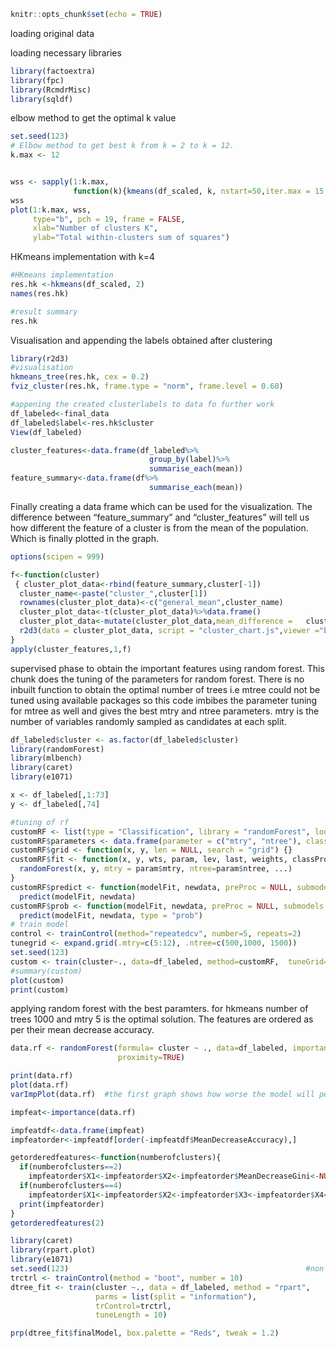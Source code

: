 
```r
knitr::opts_chunk$set(echo = TRUE)
```

loading original data

loading necessary libraries
```r

library(factoextra)
library(fpc)
library(RcmdrMisc)
library(sqldf)
```

elbow method to get the optimal k value
```r
set.seed(123)
# Elbow method to get best k from k = 2 to k = 12.
k.max <- 12


wss <- sapply(1:k.max, 
              function(k){kmeans(df_scaled, k, nstart=50,iter.max = 15 )$tot.withinss})
wss
plot(1:k.max, wss,
     type="b", pch = 19, frame = FALSE, 
     xlab="Number of clusters K",
     ylab="Total within-clusters sum of squares")
```
HKmeans implementation with k=4
```r
#HKmeans implementation
res.hk <-hkmeans(df_scaled, 2)
names(res.hk)

#result summary
res.hk
```
Visualisation and appending the labels obtained after clustering 
```r
library(r2d3)
#visualisation
hkmeans_tree(res.hk, cex = 0.2)
fviz_cluster(res.hk, frame.type = "norm", frame.level = 0.68)

#appening the created clusterlabels to data fo further work
df_labeled<-final_data
df_labeled$label<-res.hk$cluster
View(df_labeled)

cluster_features<-data.frame(df_labeled%>%
                               group_by(label)%>%
                               summarise_each(mean))
feature_summary<-data.frame(df%>%
                               summarise_each(mean))

```
Finally creating a data frame which can be used for the visualization.
The difference between "feature_summary" and "cluster_features" will tell us how different the feature of a cluster is from the mean of the population. Which is finally plotted in the graph.
```r
options(scipen = 999)

f<-function(cluster)
 { cluster_plot_data<-rbind(feature_summary,cluster[-1])
  cluster_name<-paste("cluster_",cluster[1])
  rownames(cluster_plot_data)<-c("general_mean",cluster_name)
  cluster_plot_data<-t(cluster_plot_data)%>%data.frame()
  cluster_plot_data<-mutate(cluster_plot_data,mean_difference =   cluster_plot_data[,1]-cluster_plot_data[,2],feature=rownames(cluster_plot_data))
  r2d3(data = cluster_plot_data, script = "cluster_chart.js",viewer ="browser")
}
apply(cluster_features,1,f)

```

supervised phase to obtain the important features using random forest. This chunk does the tuning of the parameters for random forest. There is no inbuilt function to obtain the optimal number of trees i.e mtree could not be tuned using available packages so this code imbibes the parameter tuning for mtree as well and gives the best mtry and ntree parameters. mtry is the number of variables randomly sampled as candidates at each split.
```r

df_labeled$cluster <- as.factor(df_labeled$cluster)
library(randomForest)
library(mlbench)
library(caret)
library(e1071)

x <- df_labeled[,1:73]
y <- df_labeled[,74]

#tuning of rf
customRF <- list(type = "Classification", library = "randomForest", loop = NULL)
customRF$parameters <- data.frame(parameter = c("mtry", "ntree"), class = rep("numeric", 2), label = c("mtry", "ntree"))
customRF$grid <- function(x, y, len = NULL, search = "grid") {}
customRF$fit <- function(x, y, wts, param, lev, last, weights, classProbs, ...) {
  randomForest(x, y, mtry = param$mtry, ntree=param$ntree, ...)
}
customRF$predict <- function(modelFit, newdata, preProc = NULL, submodels = NULL)
  predict(modelFit, newdata)
customRF$prob <- function(modelFit, newdata, preProc = NULL, submodels = NULL)
  predict(modelFit, newdata, type = "prob")
# train model
control <- trainControl(method="repeatedcv", number=5, repeats=2)
tunegrid <- expand.grid(.mtry=c(5:12), .ntree=c(500,1000, 1500))
set.seed(123)
custom <- train(cluster~., data=df_labeled, method=customRF,  tuneGrid=tunegrid, trControl=control)
#summary(custom)
plot(custom)
print(custom)
```
applying random forest with the best paramters. for hkmeans number of trees 1000 and mtry 5 is the optimal solution. The features are ordered as per their mean decrease accuracy.
```r
data.rf <- randomForest(formula= cluster ~ ., data=df_labeled, importance=TRUE,ntree=1500,mtry=5,
                        proximity=TRUE)

print(data.rf)
plot(data.rf)
varImpPlot(data.rf)  #the first graph shows how worse the model will perfrom after removing each variable and second shows how pure the nodes are at the end of the tree

impfeat<-importance(data.rf)

impfeatdf<-data.frame(impfeat)
impfeatorder<-impfeatdf[order(-impfeatdf$MeanDecreaseAccuracy),]

getorderedfeatures<-function(numberofclusters){
  if(numberofclusters==2)
    impfeatorder$X1<-impfeatorder$X2<-impfeatorder$MeanDecreaseGini<-NULL
  if(numberofclusters==4)
    impfeatorder$X1<-impfeatorder$X2<-impfeatorder$X3<-impfeatorder$X4<-impfeatorder$MeanDecreaseGini<-NULL
  print(impfeatorder)
}
getorderedfeatures(2)


```
```r
library(caret)
library(rpart.plot)
library(e1071)
set.seed(123)                                                     #non numeric
trctrl <- trainControl(method = "boot", number = 10)
dtree_fit <- train(cluster ~., data = df_labeled, method = "rpart",
                   parms = list(split = "information"),
                   trControl=trctrl,
                   tuneLength = 10)

prp(dtree_fit$finalModel, box.palette = "Reds", tweak = 1.2)

```

  